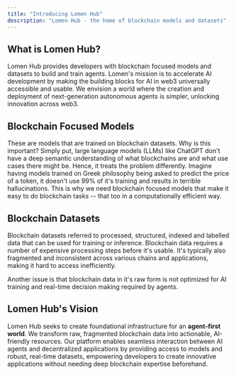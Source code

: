 ```yaml
---
title: "Introducing Lomen Hub"
description: "Lomen Hub - the home of blockchain models and datasets"
---
```


## What is Lomen Hub?

Lomen Hub provides developers with blockchain focused models and datasets to build and train agents. Lomen's mission is to accelerate AI development by making the building blocks for AI in web3 universally accessible and usable. We envision a world where the creation and deployment of next-generation autonomous agents is simpler, unlocking innovation across web3.

## Blockchain Focused Models

These are models that are trained on blockchain datasets. Why is this important? Simply put, large language models (LLMs) like ChatGPT don't have a deep semantic understanding of what blockchains are and what use cases there might be. Hence, it treats the problem differently. Imagine having models trained on Greek philosophy being asked to predict the price of a token, it doesn't use 99% of it's training and results in terrible hallucinations. This is why we need blockchain focused models that make it easy to do blockchain tasks -- that too in a computationally efficient way.

## Blockchain Datasets

Blockchain datasets referred to processed, structured, indexed and labelled data that can be used for training or inference. Blockchain data requires a number of expensive processing steps before it's usable. It's typically also fragmented and inconsistent across various chains and applications, making it hard to access inefficiently.

Another issue is that blockchain data in it's raw form is not optimized for AI training and real-time decision making required by agents.

## Lomen Hub's Vision

Lomen Hub seeks to create foundational infrastructure for an **agent-first world**. We transform raw, fragmented blockchain data into actionable, AI-friendly resources. Our platform enables seamless interaction between AI agents and decentralized applications by providing access to models and robust, real-time datasets, empowering developers to create innovative applications without needing deep blockchain expertise beforehand.
